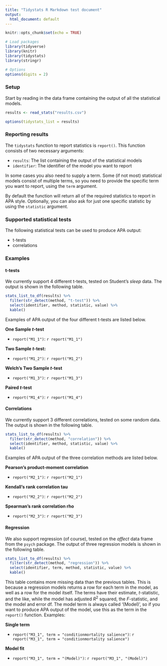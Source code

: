 ```yaml
---
title: "Tidystats R Markdown test document"
output:
  html_document: default
---
```


```r
knitr::opts_chunk$set(echo = TRUE)

# Load packages
library(tidyverse)
library(knitr)
library(tidystats)
library(stringr)

# Options
options(digits = 2)
```

### Setup

Start by reading in the data frame containing the output of all the statistical models.

```r
results <- read_stats("results.csv")

options(tidystats_list = results)
```

### Reporting results

The `tidystats` function to report statistics is `report()`. This function consists of two necessary arguments:

- `results`: The list containing the output of the statistical models
- `identifier`: The identifier of the model you want to report

In some cases you also need to supply a term. Some (if not most) statistical models consist of multiple terms, so you need to provide the specific term you want to report, using the `term` argument.

By default the function will return all of the required statistics to report in APA style. Optionally, you can also ask for just one specific statistic by using the `statistic` argument.

### Supported statistical tests

The following statistical tests can be used to produce APA output:

- t-tests
- correlations

### Examples

#### t-tests

We currently support 4 different t-tests, tested on Student's *sleep* data. The output is shown in the following table.

```r
stats_list_to_df(results) %>%
  filter(str_detect(method, "t-test")) %>%
  select(identifier, method, statistic, value) %>%
  kable()
```

Examples of APA output of the four different t-tests are listed below.

**One Sample *t*-test**

- `report("M1_1")`: `r report("M1_1")`

**Two Sample *t*-test:** 

- `report("M1_2")`: `r report("M1_2")`

**Welch's Two Sample *t*-test** 

- `report("M1_3")`: `r report("M1_3")`

**Paired *t*-test** 

- `report("M1_4")`: `r report("M1_4")`

#### Correlations

We currently support 3 different correlations, tested on some random data. The output is shown in the following table.

```r
stats_list_to_df(results) %>%
  filter(str_detect(method, "correlation")) %>%
  select(identifier, method, statistic, value) %>%
  kable()
```

Examples of APA output of the three correlation methods are listed below.

**Pearson’s product-moment correlation**

- `report("M2_1")`: `r report("M2_1")`

**Kendall’s rank correlation tau**

- `report("M2_2")`: `r report("M2_2")`

**Spearman’s rank correlation rho**

- `report("M2_3")`: `r report("M2_3")`

#### Regression

We also support regression (of course), tested on the *affect* data frame from the `psych` package. The output of three regression models is shown in the following table.

```r
stats_list_to_df(results) %>%
  filter(str_detect(method, "regression")) %>%
  select(identifier, term, method, statistic, value) %>%
  kable()
```

This table contains more missing data than the previous tables. This is because a regression models returns a row for each term in the model, as well as a row for the model itself. The terms have their estimate, *t*-statistic, and the like, while the model has adjusted *R*<sup>2</sup> squared, the *F*-statistic, and the model and error df. The model term is always called '(Model)', so if you want to produce APA output of the model, use this as the term in the `report()` function. Examples:

**Single term**

- `report("M3_1", term = "conditionmortality salience")`: `r report("M3_1", term = "conditionmortality salience")`

**Model fit**

- `report("M3_1", term = "(Model)")`: `r report("M3_1", "(Model)")`
